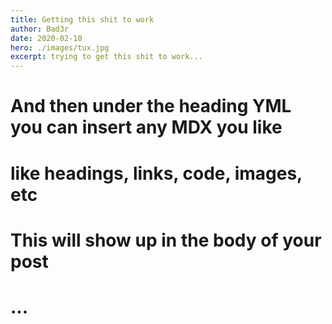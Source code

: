 ```yaml
---
title: Getting this shit to work
author: Bad3r
date: 2020-02-10
hero: ./images/tux.jpg
excerpt: trying to get this shit to work...
---
```

# And then under the heading YML you can insert any MDX you like
# like headings, links, code, images, etc
# This will show up in the body of your post
# ...